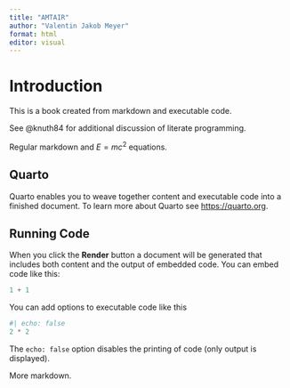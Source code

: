 ```yaml
---
title: "AMTAIR"
author: "Valentin Jakob Meyer"
format: html
editor: visual
---
```


# Introduction

This is a book created from markdown and executable code.

See @knuth84 for additional discussion of literate programming.

Regular markdown and $E=mc^2$ equations.

\begin{align}
a &= b + c \\
d &= e * f
\end{align}



## Quarto

Quarto enables you to weave together content and executable code into a finished document. To learn more about Quarto see <https://quarto.org>.

## Running Code

When you click the **Render** button a document will be generated that includes both content and the output of embedded code. You can embed code like this:

```python
1 + 1
```

You can add options to executable code like this

```python
#| echo: false
2 * 2
```

The `echo: false` option disables the printing of code (only output is displayed).

More markdown.